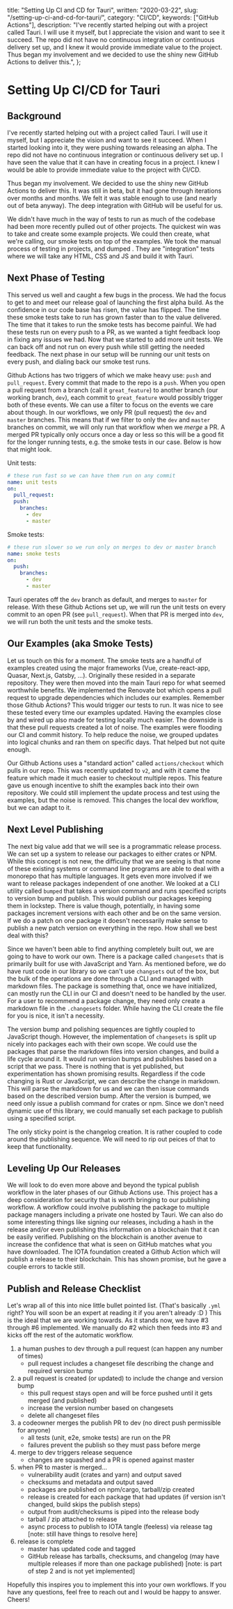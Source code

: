   title: "Setting Up CI and CD for Tauri",
  written: "2020-03-22",
  slug: "/setting-up-ci-and-cd-for-tauri/",
  category: "CI/CD",
  keywords: ["GitHub Actions"],
  description:
    "I've recently started helping out with a project called Tauri. I will use it myself, but I appreciate the vision and want to see it succeed. The repo did not have no continuous integration or continuous delivery set up, and I knew it would provide immediate value to the project. Thus began my involvement and we decided to use the shiny new GitHub Actions to deliver this.",
};

# Setting Up CI/CD for Tauri

## Background

I've recently started helping out with a project called Tauri. I will use it myself, but I appreciate the vision and want to see it succeed. When I started looking into it, they were pushing towards releasing an alpha. The repo did not have no continuous integration or continuous delivery set up. I have seen the value that it can have in creating focus in a project. I knew I would be able to provide immediate value to the project with CI/CD.

Thus began my involvement. We decided to use the shiny new GitHub Actions to deliver this. It was still in beta, but it had gone through iterations over months and months. We felt it was stable enough to use (and nearly out of beta anyway). The deep integration with GitHub will be useful for us.

We didn't have much in the way of tests to run as much of the codebase had been more recently pulled out of other projects. The quickest win was to take and create some example projects. We could then create, what we're calling, our smoke tests on top of the examples. We took the manual process of testing in projects, and dumped . They are "integration" tests where we will take any HTML, CSS and JS and build it with Tauri.

## Next Phase of Testing

This served us well and caught a few bugs in the process. We had the focus to get to and meet our release goal of launching the first alpha build. As the confidence in our code base has risen, the value has flipped. The time these smoke tests take to run has grown faster than to the value delivered. The time that it takes to run the smoke tests has become painful. We had these tests run on every push to a PR, as we wanted a tight feedback loop in fixing any issues we had. Now that we started to add more unit tests. We can back off and not run on every push while still getting the needed feedback. The next phase in our setup will be running our unit tests on every push, and dialing back our smoke test runs.

Github Actions has two triggers of which we make heavy use: `push` and `pull_request`. Every commit that made to the repo is a `push`. When you open a pull request from a branch (call it `great_feature`) to another branch (our working branch, `dev`), each commit to `great_feature` would possibly trigger both of these events. We can use a filter to focus on the events we care about though. In our workflows, we only PR (pull request) the `dev` and `master` branches. This means that if we filter to only the `dev` and `master` branches on commit, we will only run that workflow when we _merge_ a PR. A merged PR typically only occurs once a day or less so this will be a good fit for the longer running tests, e.g. the smoke tests in our case. Below is how that might look.

Unit tests:

```yml
# these run fast so we can have them run on any commit
name: unit tests
on:
  pull_request:
  push:
    branches:
      - dev
      - master
```

Smoke tests:

```yml
# these run slower so we run only on merges to dev or master branch
name: smoke tests
on:
  push:
    branches:
      - dev
      - master
```

Tauri operates off the `dev` branch as default, and merges to `master` for release. With these Github Actions set up, we will run the unit tests on every commit to an open PR (see `pull_request`). When that PR is merged into `dev`, we will run both the unit tests and the smoke tests.

## Our Examples (aka Smoke Tests)

Let us touch on this for a moment. The smoke tests are a handful of examples created using the major frameworks (Vue, create-react-app, Quasar, Next.js, Gatsby, ...). Originally these resided in a separate repository. They were then moved into the main Tauri repo for what seemed worthwhile benefits. We implemented the Renovate bot which opens a pull request to upgrade dependencies which includes our examples. Remember those Github Actions? This would trigger our tests to run. It was nice to see these tested every time our examples updated. Having the examples close by and wired up also made for testing locally much easier. The downside is that these pull requests created a lot of noise. The examples were flooding our CI and commit history. To help reduce the noise, we grouped updates into logical chunks and ran them on specific days. That helped but not quite enough.

Our Github Actions uses a "standard action" called `actions/checkout` which pulls in our repo. This was recently updated to `v2`, and with it came the feature which made it much easier to checkout multiple repos. This feature gave us enough incentive to shift the examples back into their own repository. We could still implement the update process and test using the examples, but the noise is removed. This changes the local dev workflow, but we can adapt to it.

## Next Level Publishing

The next big value add that we will see is a programmatic release process. We can set up a system to release our packages to either crates or NPM. While this concept is not new, the difficulty that we are seeing is that none of these existing systems or command line programs are able to deal with a monorepo that has multiple languages. It gets even more involved if we want to release packages independent of one another. We looked at a CLI utility called `bumped` that takes a version command and runs specified scripts to version bump and publish. This would publish our packages keeping them in lockstep. There is value though, potentially, in having some packages increment versions with each other and be on the same version. If we do a patch on one package it doesn't necessarily make sense to publish a new patch version on everything in the repo. How shall we best deal with this?

Since we haven't been able to find anything completely built out, we are going to have to work our own. There is a package called `changesets` that is primarily built for use with JavaScript and Yarn. As mentioned before, we do have rust code in our library so we can't use `changsets` out of the box, but the bulk of the operations are done through a CLI and managed with markdown files. The package is something that, once we have initialized, can mostly run the CLI in our CI and doesn't need to be handled by the user. For a user to recommend a package change, they need only create a markdown file in the `.changesets` folder. While having the CLI create the file for you is nice, it isn't a necessity.

The version bump and polishing sequences are tightly coupled to JavaScript though. However, the implementation of `changesets` is split up nicely into packages each with their own scope. We could use the packages that parse the markdown files into version changes, and build a life cycle around it. It would run version bumps and publishes based on a script that we pass. There is nothing that is yet published, but experimentation has shown promising results. Regardless if the code changing is Rust or JavaScript, we can describe the change in markdown. This will parse the markdown for us and we can then issue commands based on the described version bump. After the version is bumped, we need only issue a publish command for crates or npm. Since we don't need dynamic use of this library, we could manually set each package to publish using a specified script.

The only sticky point is the changelog creation. It is rather coupled to code around the publishing sequence. We will need to rip out peices of that to keep that functionality.

## Leveling Up Our Releases

We will look to do even more above and beyond the typical publish workflow in the later phases of our Github Actions use. This project has a deep consideration for security that is worth bringing to our publishing workflow. A workflow could involve publishing the package to multiple package managers including a private one hosted by Tauri. We can also do some interesting things like signing our releases, including a hash in the release and/or even publishing this information on a blockchain that it can be easily verified. Publishing on the blockchain is another avenue to increase the confidence that what is seen on GitHub matches what you have downloaded. The IOTA foundation created a Github Action which will publish a release to their blockchain. This has shown promise, but he gave a couple errors to tackle still.

## Publish and Release Checklist

Let's wrap all of this into nice little bullet pointed list. (That's basically `.yml` right? You will soon be an expert at reading it if you aren't already :D ) This is the ideal that we are working towards. As it stands now, we have #3 through #6 implemented. We manually do #2 which then feeds into #3 and kicks off the rest of the automatic workflow.

1. a human pushes to dev through a pull request (can happen any number of times)
   - pull request includes a changeset file describing the change and required version bump
2. a pull request is created (or updated) to include the change and version bump
   - this pull request stays open and will be force pushed until it gets merged (and published)
   - increase the version number based on changesets
   - delete all changeset files
3. a codeowner merges the publish PR to dev (no direct push permissible for anyone)
   - all tests (unit, e2e, smoke tests) are run on the PR
   - failures prevent the publish so they must pass before merge
4. merge to dev triggers release sequence
   - changes are squashed and a PR is opened against master
5. when PR to master is merged...
   - vulnerability audit (crates and yarn) and output saved
   - checksums and metadata and output saved
   - packages are published on npm/cargo, tarball/zip created
   - release is created for each package that had updates (if version isn't changed, build skips the publish steps)
   - output from audit/checksums is piped into the release body
   - tarball / zip attached to release
   - async process to publish to IOTA tangle (feeless) via release tag [note: still have things to resolve here]
6. release is complete
   - master has updated code and tagged
   - GitHub release has tarballs, checksums, and changelog (may have multiple releases if more than one package published) [note: is part of step 2 and is not yet implemented]

Hopefully this inspires you to implement this into your own workflows. If you have any questions, feel free to reach out and I would be happy to answer. Cheers!
